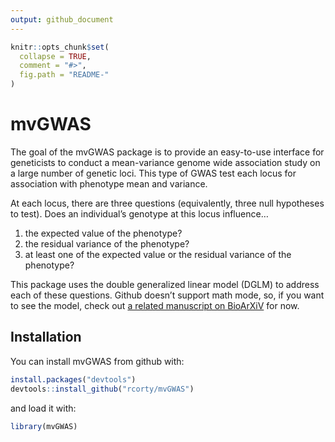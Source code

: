 ```yaml
---
output: github_document
---
```


<!-- README.md is generated from README.Rmd. Please edit that file -->

```r
knitr::opts_chunk$set(
  collapse = TRUE,
  comment = "#>",
  fig.path = "README-"
)
```

# mvGWAS

The goal of the mvGWAS package is to provide an easy-to-use interface for geneticists to conduct a mean-variance genome wide association study on a large number of genetic loci.
This type of GWAS test each locus for association with phenotype mean and variance.

At each locus, there are three questions (equivalently, three null hypotheses to test).
Does an individual's genotype at this locus influence...

1.  the expected value of the phenotype?
2.  the residual variance of the phenotype?
3.  at least one of the expected value or the residual variance of the phenotype?

This package uses the double generalized linear model (DGLM) to address each of these questions.
Github doesn't support math mode, so, if you want to see the model, check out [a related manuscript on BioArXiV](http://biorxiv.org/content/biorxiv/early/2017/06/20/149377.full.pdf) for now.



## Installation

You can install mvGWAS from github with:

```r
install.packages("devtools")
devtools::install_github("rcorty/mvGWAS")
```

and load it with:

```r
library(mvGWAS)
```


